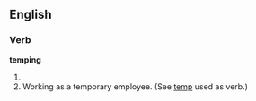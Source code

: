 ==English==
===Verb===
'''temping'''
# {{present participle of|[[temp]]}}
#  Working as a temporary employee.  (See [[temp]] used as verb.)